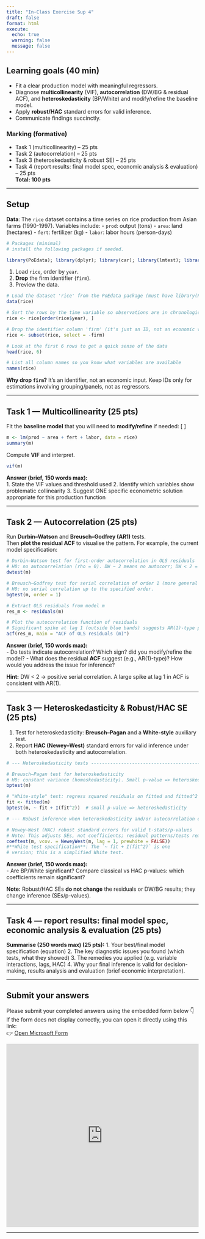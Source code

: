 ```yaml
---
title: "In-Class Exercise Sup 4"
draft: false
format: html
execute:
  echo: true
  warning: false
  message: false
---
```


## Learning goals (40 min)
- Fit a clear production model with meaningful regressors.
- Diagnose **multicollinearity** (VIF), **autocorrelation** (DW/BG & residual ACF), and **heteroskedasticity** (BP/White) and modify/refine the baseline model.
- Apply **robust/HAC** standard errors for valid inference.
- Communicate findings succinctly.

### Marking (formative)
- Task 1 (multicollinearity) – 25 pts  
- Task 2 (autocorrelation) – 25 pts  
- Task 3 (heteroskedasticity & robust SE) – 25 pts  
- Task 4 (report results: final model spec, economic analysis & evaluation) – 25 pts  
**Total: 100 pts**

---

## Setup

**Data**: The `rice` dataset contains a time series on rice production from Asian farms (1990-1997). Variables include:
  - `prod`: output (tons)
  - `area`: land (hectares)
  - `fert`: fertilizer (kg)
  - `labor`: labor hours (person-days)

```r
# Packages (minimal)
# install the following packages if needed.

library(PoEdata); library(dplyr); library(car); library(lmtest); library(sandwich)
```

1) Load `rice`, order by `year`.  
2) **Drop** the firm identifier (`firm`).  
3) Preview the data.

```r
# Load the dataset 'rice' from the PoEdata package (must have library(PoEdata) loaded)
data(rice)

# Sort the rows by the time variable so observations are in chronological order
rice <- rice[order(rice$year), ]

# Drop the identifier column 'firm' (it's just an ID, not an economic variable)
rice <- subset(rice, select = -firm)

# Look at the first 6 rows to get a quick sense of the data
head(rice, 6)

# List all column names so you know what variables are available
names(rice)
```

::: {.callout-tip collapse="true"}
**Why drop `firm`?** It’s an identifier, not an economic input. Keep IDs only for estimations involving grouping/panels, not as regressors.
:::

---

## Task 1 — Multicollinearity (25 pts)

Fit the **baseline model** that you will need to **modify/refine** if needed:
\[
\texttt{prod ~ area + fert + labor}
\]

```r
m <- lm(prod ~ area + fert + labor, data = rice)
summary(m)
```

Compute **VIF** and interpret.
```r
vif(m)
```

**Answer (brief, 150 words max):**  
1. State the VIF values and threshold used
2. Identify which variables show problematic collinearity
3. Suggest ONE specific econometric solution appropriate for this production function

---

## Task 2 — Autocorrelation (25 pts)

Run **Durbin–Watson** and **Breusch–Godfrey (AR1)** tests.  
Then **plot the residual ACF** to visualise the pattern. For example, the current model specification:

```r
# Durbin–Watson test for first-order autocorrelation in OLS residuals
# H0: no autocorrelation (rho = 0). DW ~ 2 means no autocorr; DW < 2 = positive autocorr.
dwtest(m)

# Breusch–Godfrey test for serial correlation of order 1 (more general than DW)
# H0: no serial correlation up to the specified order.
bgtest(m, order = 1)

# Extract OLS residuals from model m
res_m <- residuals(m)

# Plot the autocorrelation function of residuals
# Significant spike at lag 1 (outside blue bands) suggests AR(1)-type positive autocorrelation
acf(res_m, main = "ACF of OLS residuals (m)")
```

**Answer (brief, 150 words max):**  
- Do tests indicate autocorrelation? Which sign? did you modify/refine the model? 
- What does the residual **ACF** suggest (e.g., AR(1)-type)? How would you address the issue for inference?

::: {.callout-tip collapse="true"}
**Hint:** DW < 2 → positive serial correlation. A large spike at lag 1 in ACF is consistent with AR(1).
:::

---

## Task 3 — Heteroskedasticity & Robust/HAC SE (25 pts)

1) Test for heteroskedasticity: **Breusch–Pagan** and a **White-style** auxiliary test.  
2) Report **HAC (Newey–West)** standard errors for valid inference under both heteroskedasticity and autocorrelation.

```r
# --- Heteroskedasticity tests -----------------------------------------------

# Breusch–Pagan test for heteroskedasticity
# H0: constant variance (homoskedasticity). Small p-value => heteroskedasticity present.
bptest(m)

# "White-style" test: regress squared residuals on fitted and fitted^2 (more general form)
fit <- fitted(m)
bptest(m, ~ fit + I(fit^2))  # small p-value => heteroskedasticity

# --- Robust inference when heteroskedasticity and/or autocorrelation exist ---

# Newey–West (HAC) robust standard errors for valid t-stats/p-values
# Note: This adjusts SEs, not coefficients; residual patterns/tests remain the same.
coeftest(m, vcov. = NeweyWest(m, lag = 1, prewhite = FALSE))
#**White test specification**: The `~ fit + I(fit^2)` is one 
# version; this is a simplified White test.

```

**Answer (brief, 150 words max):**  
- Are BP/White significant? Compare classical vs HAC p-values: which coefficients remain significant?

::: {.callout-tip collapse="true"}
**Note:** Robust/HAC SEs **do not change** the residuals or DW/BG results; they change inference (SEs/p-values).
:::

---

## Task 4 — report results: final model spec, economic analysis & evaluation (25 pts)

**Summarise (250 words max) (25 pts):** 
1. Your best/final model specification (equation)
2. The key diagnostic issues you found (which tests, what they showed)
3. The remedies you applied (e.g. variable interactions, lags, HAC)
4. Why your final inference is valid for decision-making, results analysis and evaluation (brief economic interpretation).

---

## **Submit your answers**

Please submit your completed answers using the embedded form below 
👇  If the form does not display correctly, you can open it directly using this link:  
👉 [Open Microsoft Form](https://forms.office.com/Pages/ResponsePage.aspx?id=RQSlSfq9eUut41R7TzmG6e2v58mrCWNIjQV8bfnU-6tUOThTQVBYTlBZSEpJWUxFNUpBNEw3MlA3Ui4u)

<div style="margin-top: 1em; margin-bottom: 1em;">
<iframe width="640px" height="480px"
  src="https://forms.office.com/Pages/ResponsePage.aspx?id=RQSlSfq9eUut41R7TzmG6e2v58mrCWNIjQV8bfnU-6tUOThTQVBYTlBZSEpJWUxFNUpBNEw3MlA3Ui4u&embed=true"
  frameborder="0"
  marginwidth="0"
  marginheight="0"
  style="border: none; max-width:100%; max-height:100vh;"
  allowfullscreen
  webkitallowfullscreen
  mozallowfullscreen
  msallowfullscreen>
</iframe>
</div>

---




